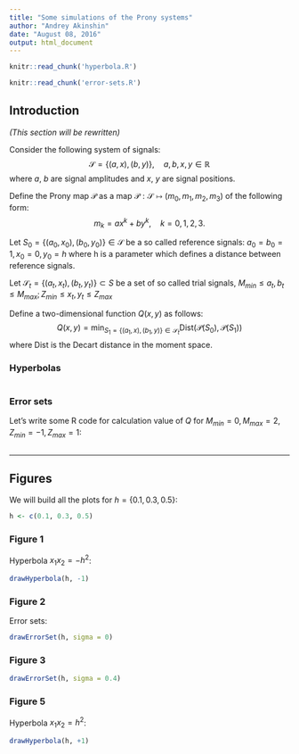 ```yaml
---
title: "Some simulations of the Prony systems"
author: "Andrey Akinshin"
date: "August 08, 2016"
output: html_document
---
```


```r
knitr::read_chunk('hyperbola.R')
```
```r
knitr::read_chunk('error-sets.R')
```

## Introduction

*(This section will be rewritten)*

Consider the following system of signals:
$$
  \mathcal{S} = \{(a, x), (b, y)\}, \quad a,b,x,y \in \mathbb{R}
$$
where $a$, $b$ are signal amplitudes and $x$, $y$ are signal positions.

Define the Prony map $\mathcal{P}$ as a map $\mathcal{P}: \mathcal{S} \mapsto (m_0, m_1, m_2, m_3)$ of the following form:
$$
  m_k = ax^k + by^k, \quad k = 0,1,2,3.
$$

Let $S_0 = \{(a_0, x_0), (b_0, y_0)\} \in \mathcal{S}$ be a so called reference signals: $a_0 = b_0 = 1, x_0 = 0, y_0 = h$ where h is a parameter which defines a distance between reference signals.

Let $\mathcal{S}_t = \{(a_t, x_t), (b_t, y_t)\} \subset S$ be a set of so called trial signals, $M_{min} \leq a_t, b_t \leq M_{max}; Z_{min} \leq x_t, y_t \leq Z_{max}$

Define a two-dimensional function $Q(x, y)$ as follows:
$$
  Q(x, y) = \min_{S_1 = \{(a_1, x), (b_1, y)\} \in \mathcal{S}_t} \textrm{Dist}(\mathcal{P}(S_0), \mathcal{P}(S_1))
$$
where $\textrm{Dist}$ is the Decart distance in the moment space.

### Hyperbolas

```r
```

### Error sets

Let's write some R code for calculation value of $Q$ for $M_{min} = 0, M_{max} = 2, Z_{min} = -1, Z_{max} = 1$:

```r
```

---

## Figures

We will build all the plots for $h = \{0.1, 0.3, 0.5\}$:
```r
h <- c(0.1, 0.3, 0.5)
```

### Figure 1
Hyperbola $x_1 x_2 = -h^2$:
```r
drawHyperbola(h, -1)
```

### Figure 2

Error sets:
```r
drawErrorSet(h, sigma = 0)
```

### Figure 3
```r
drawErrorSet(h, sigma = 0.4)
```

### Figure 5
Hyperbola $x_1 x_2 = h^2$:
```r
drawHyperbola(h, +1)
```